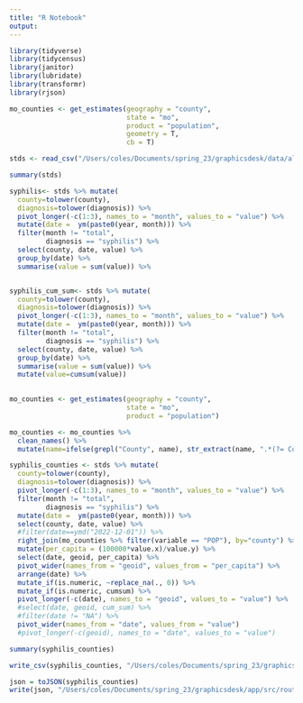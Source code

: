 ```yaml
---
title: "R Notebook"
output: 
---
```


```r
library(tidyverse)
library(tidycensus)
library(janitor)
library(lubridate)
library(transformr)
library(rjson)
```


```r
mo_counties <- get_estimates(geography = "county",
                             state = "mo",
                             product = "population",
                             geometry = T,
                             cb = T)
```


```r
stds <- read_csv("/Users/coles/Documents/spring_23/graphicsdesk/data/all_counties_stds.csv")

summary(stds)
```


```r
syphilis<- stds %>% mutate(
  county=tolower(county), 
  diagnosis=tolower(diagnosis)) %>%
  pivot_longer(-c(1:3), names_to = "month", values_to = "value") %>% 
  mutate(date =  ym(paste0(year, month))) %>%
  filter(month != "total",
         diagnosis == "syphilis") %>% 
  select(county, date, value) %>%
  group_by(date) %>% 
  summarise(value = sum(value)) %>%


syphilis_cum_sum<- stds %>% mutate(
  county=tolower(county), 
  diagnosis=tolower(diagnosis)) %>%
  pivot_longer(-c(1:3), names_to = "month", values_to = "value") %>% 
  mutate(date =  ym(paste0(year, month))) %>%
  filter(month != "total",
         diagnosis == "syphilis") %>% 
  select(county, date, value) %>%
  group_by(date) %>% 
  summarise(value = sum(value)) %>% 
  mutate(value=cumsum(value))
   
```


```r
mo_counties <- get_estimates(geography = "county",
                             state = "mo",
                             product = "population")

mo_counties <- mo_counties %>% 
  clean_names() %>% 
  mutate(name=ifelse(grepl("County", name), str_extract(name, ".*(?= County)"), "st louis city")) %>% mutate(value = round(as.numeric(value)), county = tolower(str_replace(name,"\\.",""))) 

syphilis_counties <- stds %>% mutate(
  county=tolower(county), 
  diagnosis=tolower(diagnosis)) %>%
  pivot_longer(-c(1:3), names_to = "month", values_to = "value") %>% 
  filter(month != "total",
         diagnosis == "syphilis") %>% 
  mutate(date =  ym(paste0(year, month))) %>%
  select(county, date, value) %>%
  #filter(date==ymd("2022-12-01")) %>% 
  right_join(mo_counties %>% filter(variable == "POP"), by="county") %>% 
  mutate(per_capita = (100000*value.x)/value.y) %>%
  select(date, geoid, per_capita) %>% 
  pivot_wider(names_from = "geoid", values_from = "per_capita") %>%
  arrange(date) %>% 
  mutate_if(is.numeric, ~replace_na(., 0)) %>% 
  mutate_if(is.numeric, cumsum) %>% 
  pivot_longer(-c(date), names_to = "geoid", values_to = "value") %>% 
  #select(date, geoid, cum_sum) %>%
  #filter(date != "NA") %>%
  pivot_wider(names_from = "date", values_from = "value")
  #pivot_longer(-c(geoid), names_to = "date", values_to = "value")

summary(syphilis_counties)

write_csv(syphilis_counties, "/Users/coles/Documents/spring_23/graphicsdesk/app/src/routes/missouri-syphilis-dashboard/data/cum_sum_per_capita_counties.csv")

json = toJSON(syphilis_counties)
write(json, "/Users/coles/Documents/spring_23/graphicsdesk/app/src/routes/data.json")
```


